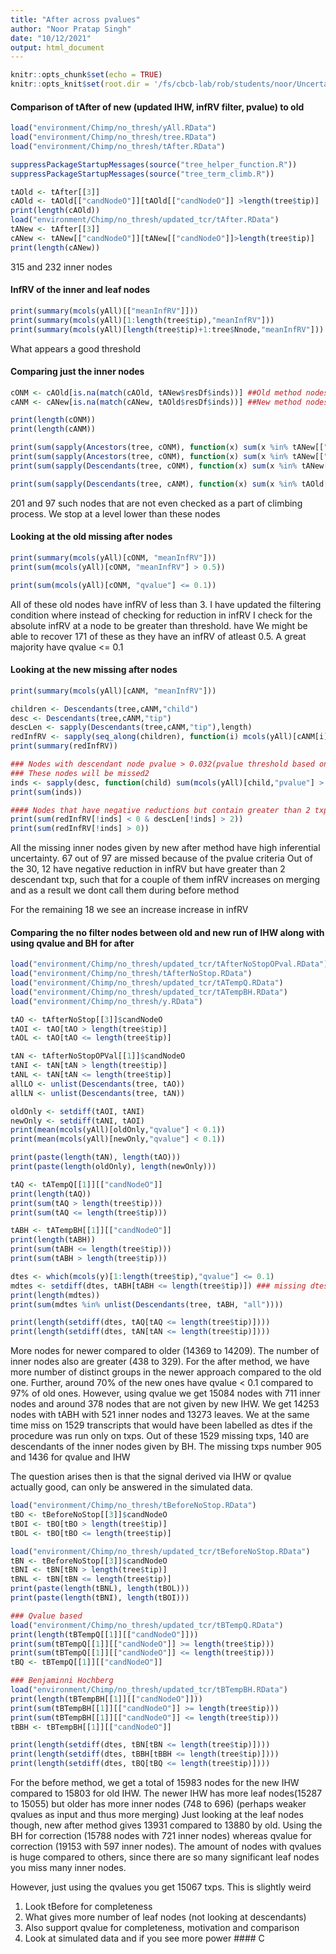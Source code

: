 ```yaml
---
title: "After across pvalues"
author: "Noor Pratap Singh"
date: "10/12/2021"
output: html_document
---
```


```r
knitr::opts_chunk$set(echo = TRUE)
knitr::opts_knit$set(root.dir = '/fs/cbcb-lab/rob/students/noor/Uncertainity/treeTerminusScripts')
```

#### Comparison of tAfter of new (updated IHW, infRV filter, pvalue) to old
```r
load("environment/Chimp/no_thresh/yAll.RData")
load("environment/Chimp/no_thresh/tree.RData")
load("environment/Chimp/no_thresh/tAfter.RData")

suppressPackageStartupMessages(source("tree_helper_function.R"))
suppressPackageStartupMessages(source("tree_term_climb.R"))

tAOld <- tAfter[[3]]
cAOld <- tAOld[["candNodeO"]][tAOld[["candNodeO"]] >length(tree$tip)]
print(length(cAOld))
load("environment/Chimp/no_thresh/updated_tcr/tAfter.RData")
tANew <- tAfter[[3]]
cANew <- tANew[["candNodeO"]][tANew[["candNodeO"]]>length(tree$tip)]
print(length(cANew))
```
315 and 232 inner nodes

#### InfRV of the inner and leaf nodes
```r
print(summary(mcols(yAll)[["meanInfRV"]]))
print(summary(mcols(yAll)[1:length(tree$tip),"meanInfRV"]))
print(summary(mcols(yAll)[length(tree$tip)+1:tree$Nnode,"meanInfRV"]))
```
What appears a good threshold


#### Comparing just the inner nodes
```r
cONM <- cAOld[is.na(match(cAOld, tANew$resDf$inds))] ##Old method nodes that are not even checked as part of climbing process in new
cANM <- cANew[is.na(match(cANew, tAOld$resDf$inds))] ##New method nodes that are not even checked as part of climbing process in old

print(length(cONM))
print(length(cANM))

print(sum(sapply(Ancestors(tree, cONM), function(x) sum(x %in% tANew[["negNodeO"]]) > 0))) ### Checking for ancestors of missing old nodes in new
print(sum(sapply(Ancestors(tree, cONM), function(x) sum(x %in% tANew[["candNodeO"]]) > 0)))
print(sum(sapply(Descendants(tree, cONM), function(x) sum(x %in% tANew[["negNodeO"]]) > 0))) ### Checking for ancestors of missing old nodes in new

print(sum(sapply(Descendants(tree, cANM), function(x) sum(x %in% tAOld[["negNodeO"]]) > 0))) ### Checking for ancestors of missing new nodes in old
```
201 and 97 such nodes that are not even checked as a part of climbing process. We stop at a level lower than these nodes

#### Looking at the old missing after nodes
```r
print(summary(mcols(yAll)[cONM, "meanInfRV"]))
print(sum(mcols(yAll)[cONM, "meanInfRV"] > 0.5))

print(sum(mcols(yAll)[cONM, "qvalue"] <= 0.1))
```
All of these old nodes have infRV of less than 3. I have updated the filtering condition where instead of checking for reduction in infRV I check for the absolute infRV at a node to be greater than threshold. have We might be able to recover 171 of these as they have an infRV of atleast 0.5. A great majority have qvalue <= 0.1

#### Looking at the new missing after nodes
```r
print(summary(mcols(yAll)[cANM, "meanInfRV"]))

children <- Descendants(tree,cANM,"child")
desc <- Descendants(tree,cANM,"tip")
descLen <- sapply(Descendants(tree,cANM,"tip"),length)
redInfRV <- sapply(seq_along(children), function(i) mcols(yAll)[cANM[i], "meanInfRV"] - mean(mcols(yAll)[children[[i]], "meanInfRV"]))
print(summary(redInfRV))

### Nodes with descendant node pvalue > 0.032(pvalue threshold based on qvalue 0.1) but less than 0.05
### These nodes will be missed2
inds <- sapply(desc, function(child) sum(mcols(yAll)[child,"pvalue"] > 0.03275) > 0 & sum(mcols(yAll)[child,"pvalue"] < 0.05) > 0)
print(sum(inds))

#### Nodes that have negative reductions but contain greater than 2 txps
print(sum(redInfRV[!inds] < 0 & descLen[!inds] > 2))
print(sum(redInfRV[!inds] > 0))
```
All the missing inner nodes given by new after method have high inferential uncertainty.
67 out of 97 are missed because of the pvalue criteria
Out of the 30, 12 have negative reduction in infRV but have greater than 2 descendant txp, such that for a couple of them infRV increases on merging and as a result we dont call them during before method

For the remaining 18 we see an increase increase in infRV


#### Comparing the no filter nodes between old and new run of IHW along with using qvalue and BH for after
```r
load("environment/Chimp/no_thresh/updated_tcr/tAfterNoStopOPval.RData")
load("environment/Chimp/no_thresh/tAfterNoStop.RData")
load("environment/Chimp/no_thresh/updated_tcr/tATempQ.RData")
load("environment/Chimp/no_thresh/updated_tcr/tATempBH.RData")
load("environment/Chimp/no_thresh/y.RData")

tAO <- tAfterNoStop[[3]]$candNodeO
tAOI <- tAO[tAO > length(tree$tip)]
tAOL <- tAO[tAO <= length(tree$tip)]

tAN <- tAfterNoStopOPVal[[1]]$candNodeO
tANI <- tAN[tAN > length(tree$tip)]
tANL <- tAN[tAN <= length(tree$tip)]
allLO <- unlist(Descendants(tree, tAO))
allLN <- unlist(Descendants(tree, tAN))

oldOnly <- setdiff(tAOI, tANI)
newOnly <- setdiff(tANI, tAOI)
print(mean(mcols(yAll)[oldOnly,"qvalue"] < 0.1))
print(mean(mcols(yAll)[newOnly,"qvalue"] < 0.1))

print(paste(length(tAN), length(tAO)))
print(paste(length(oldOnly), length(newOnly)))

tAQ <- tATempQ[[1]][["candNodeO"]]
print(length(tAQ))
print(sum(tAQ > length(tree$tip)))
print(sum(tAQ <= length(tree$tip)))

tABH <- tATempBH[[1]][["candNodeO"]]
print(length(tABH))
print(sum(tABH <= length(tree$tip)))
print(sum(tABH > length(tree$tip)))

dtes <- which(mcols(y)[1:length(tree$tip),"qvalue"] <= 0.1)
mdtes <- setdiff(dtes, tABH[tABH <= length(tree$tip)]) ### missing dtes
print(length(mdtes))
print(sum(mdtes %in% unlist(Descendants(tree, tABH, "all"))))

print(length(setdiff(dtes, tAQ[tAQ <= length(tree$tip)])))
print(length(setdiff(dtes, tAN[tAN <= length(tree$tip)])))
```
More nodes for newer compared to older (14369 to 14209). The number of inner nodes also are greater (438 to 329). For the after method, we have more number of distinct groups in the newer approach compared to the old one. Further, around 70% of the new ones have qvalue < 0.1 compared to 97% of old ones. However, using qvalue we get 15084 nodes with 711 inner nodes and around 378 nodes that are not given by new IHW. We get 14253 nodes with tABH with 521 inner nodes and 13273 leaves. We at the same time miss on 1529 transcripts that would have been labelled as dtes if the procedure was run only on txps. Out of these 1529 missing txps, 140 are descendants of the inner nodes given by BH. The missing txps number 905 and 1436 for qvalue and IHW 

The question arises then is that the signal derived via IHW or qvalue actually good, can only be answered in the simulated data. 


```r
load("environment/Chimp/no_thresh/tBeforeNoStop.RData")
tBO <- tBeforeNoStop[[3]]$candNodeO
tBOI <- tBO[tBO > length(tree$tip)]
tBOL <- tBO[tBO <= length(tree$tip)]

load("environment/Chimp/no_thresh/updated_tcr/tBeforeNoStop.RData")
tBN <- tBeforeNoStop[[3]]$candNodeO
tBNI <- tBN[tBN > length(tree$tip)]
tBNL <- tBN[tBN <= length(tree$tip)]
print(paste(length(tBNL), length(tBOL)))
print(paste(length(tBNI), length(tBOI)))

### Qvalue based
load("environment/Chimp/no_thresh/updated_tcr/tBTempQ.RData")
print(length(tBTempQ[[1]][["candNodeO"]]))
print(sum(tBTempQ[[1]][["candNodeO"]] >= length(tree$tip)))
print(sum(tBTempQ[[1]][["candNodeO"]] <= length(tree$tip)))
tBQ <- tBTempQ[[1]][["candNodeO"]]

### Benjaminni Hochberg
load("environment/Chimp/no_thresh/updated_tcr/tBTempBH.RData")
print(length(tBTempBH[[1]][["candNodeO"]]))
print(sum(tBTempBH[[1]][["candNodeO"]] >= length(tree$tip)))
print(sum(tBTempBH[[1]][["candNodeO"]] <= length(tree$tip)))
tBBH <- tBTempBH[[1]][["candNodeO"]]

print(length(setdiff(dtes, tBN[tBN <= length(tree$tip)])))
print(length(setdiff(dtes, tBBH[tBBH <= length(tree$tip)])))
print(length(setdiff(dtes, tBQ[tBQ <= length(tree$tip)])))
```
For the before method, we get a total of 15983 nodes for the new IHW compared to 15803 for old IHW. The newer IHW has more leaf nodes(15287 to 15055) but older has more inner nodes (748 to 696) (perhaps weaker qvalues as input and thus more merging)
Just looking at the leaf nodes though, new after method gives 13931 compared to 13880 by old. Using the BH for correction (15788 nodes with 721 inner nodes) whereas qvalue for correction (19153 with 597 inner nodes). The amount of nodes with qvalues is huge compared to others, since there are so many significant leaf nodes you miss many inner nodes.

However, just using the qvalues you get 15067 txps. This is slightly weird

1) Look tBefore for completeness
2) What gives more number of leaf nodes (not looking at descendants)
3) Also support qvalue for completeness, motivation and comparison
4) Look at simulated data and if you see more power
#### C